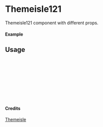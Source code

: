 
<Meta of={Themeisle121} title="Themeisle/Themeisle121" />

# Themeisle121

Themeisle121 component with different props.

#### Example

<Canvas of={Themeisle121.Primary} />

## Usage

```ts
import { Themeisle121 } from "yadl-ui";

const Example = () => {
  return (
      <Themeisle121 />
  );
};

export default Example;
```

#### Credits
[Themeisle](https://themeisle.com/illustrations/)
